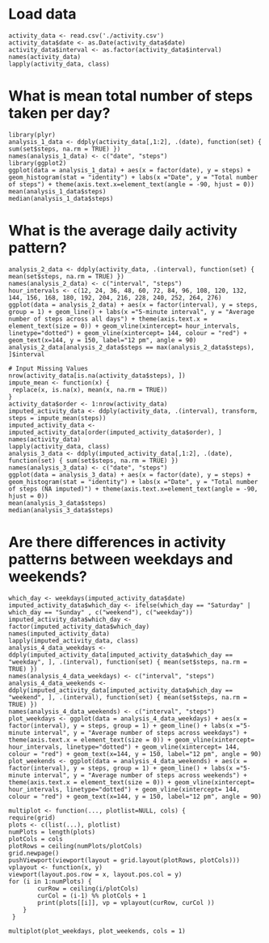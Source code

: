 # Load data
```
activity_data <- read.csv('./activity.csv')
activity_data$date <- as.Date(activity_data$date)
activity_data$interval <- as.factor(activity_data$interval)
names(activity_data)
lapply(activity_data, class)
```

# What is mean total number of steps taken per day?
```
library(plyr)
analysis_1_data <- ddply(activity_data[,1:2], .(date), function(set) { sum(set$steps, na.rm = TRUE) })
names(analysis_1_data) <- c("date", "steps")
library(ggplot2)
ggplot(data = analysis_1_data) + aes(x = factor(date), y = steps) + geom_histogram(stat = "identity") + labs(x ="Date", y = "Total number of steps") + theme(axis.text.x=element_text(angle = -90, hjust = 0))
mean(analysis_1_data$steps)
median(analysis_1_data$steps)
```

# What is the average daily activity pattern?
```
analysis_2_data <- ddply(activity_data, .(interval), function(set) { mean(set$steps, na.rm = TRUE) })
names(analysis_2_data) <- c("interval", "steps")
hour_intervals <- c(12, 24, 36, 48, 60, 72, 84, 96, 108, 120, 132, 144, 156, 168, 180, 192, 204, 216, 228, 240, 252, 264, 276)
ggplot(data = analysis_2_data) + aes(x = factor(interval), y = steps, group = 1) + geom_line() + labs(x ="5-minute interval", y = "Average number of steps across all days") + theme(axis.text.x = element_text(size = 0)) + geom_vline(xintercept= hour_intervals, linetype="dotted") + geom_vline(xintercept= 144, colour = "red") + geom_text(x=144, y = 150, label="12 pm", angle = 90)
analysis_2_data[analysis_2_data$steps == max(analysis_2_data$steps), ]$interval

# Input Missing Values
nrow(activity_data[is.na(activity_data$steps), ])
impute_mean <- function(x) {
 replace(x, is.na(x), mean(x, na.rm = TRUE))
}
activity_data$order <- 1:nrow(activity_data)
imputed_activity_data <- ddply(activity_data, .(interval), transform, steps = impute_mean(steps))
imputed_activity_data <- imputed_activity_data[order(imputed_activity_data$order), ]
names(activity_data)
lapply(activity_data, class)
analysis_3_data <- ddply(imputed_activity_data[,1:2], .(date), function(set) { sum(set$steps, na.rm = TRUE) })
names(analysis_3_data) <- c("date", "steps")
ggplot(data = analysis_3_data) + aes(x = factor(date), y = steps) + geom_histogram(stat = "identity") + labs(x ="Date", y = "Total number of steps (NA imputed)") + theme(axis.text.x=element_text(angle = -90, hjust = 0))
mean(analysis_3_data$steps)
median(analysis_3_data$steps)
```

# Are there differences in activity patterns between weekdays and weekends?
```
which_day <- weekdays(imputed_activity_data$date)
imputed_activity_data$which_day <- ifelse(which_day == "Saturday" | which_day == "Sunday" , c("weekend"), c("weekday"))
imputed_activity_data$which_day <- factor(imputed_activity_data$which_day)
names(imputed_activity_data)
lapply(imputed_activity_data, class)
analysis_4_data_weekdays <- ddply(imputed_activity_data[imputed_activity_data$which_day == "weekday", ], .(interval), function(set) { mean(set$steps, na.rm = TRUE) })
names(analysis_4_data_weekdays) <- c("interval", "steps")
analysis_4_data_weekends <- ddply(imputed_activity_data[imputed_activity_data$which_day == "weekend", ], .(interval), function(set) { mean(set$steps, na.rm = TRUE) })
names(analysis_4_data_weekends) <- c("interval", "steps")
plot_weekdays <- ggplot(data = analysis_4_data_weekdays) + aes(x = factor(interval), y = steps, group = 1) + geom_line() + labs(x ="5-minute interval", y = "Average number of steps across weekdays") + theme(axis.text.x = element_text(size = 0)) + geom_vline(xintercept= hour_intervals, linetype="dotted") + geom_vline(xintercept= 144, colour = "red") + geom_text(x=144, y = 150, label="12 pm", angle = 90)
plot_weekends <- ggplot(data = analysis_4_data_weekends) + aes(x = factor(interval), y = steps, group = 1) + geom_line() + labs(x ="5-minute interval", y = "Average number of steps across weekends") + theme(axis.text.x = element_text(size = 0)) + geom_vline(xintercept= hour_intervals, linetype="dotted") + geom_vline(xintercept= 144, colour = "red") + geom_text(x=144, y = 150, label="12 pm", angle = 90)
```
```
multiplot <- function(..., plotlist=NULL, cols) {
require(grid)  
plots <- c(list(...), plotlist)
numPlots = length(plots)
plotCols = cols                          
plotRows = ceiling(numPlots/plotCols)
grid.newpage()
pushViewport(viewport(layout = grid.layout(plotRows, plotCols)))
vplayout <- function(x, y)
viewport(layout.pos.row = x, layout.pos.col = y)
for (i in 1:numPlots) {
    	curRow = ceiling(i/plotCols)
    	curCol = (i-1) %% plotCols + 1
    	print(plots[[i]], vp = vplayout(curRow, curCol ))
  	}
 }
```
```
multiplot(plot_weekdays, plot_weekends, cols = 1)
```
